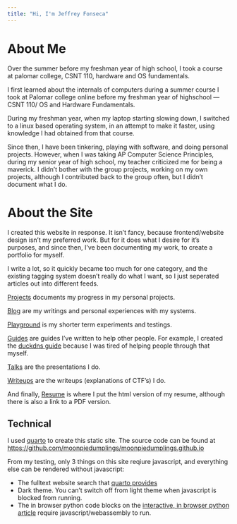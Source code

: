 ```yaml
---
title: "Hi, I'm Jeffrey Fonseca"
---
```


# About Me

Over the summer before my freshman year of high school, I took a course at palomar college, CSNT 110, hardware and OS fundamentals. 

I first learned about the internals of computers during a summer course I took at Palomar college online before my freshman year of highschool — CSNT 110/ OS and Hardware Fundamentals. 

During my freshman year, when my laptop starting slowing down, I switched to a linux based operating system, in an attempt to make it faster, using knowledge I had obtained from that course. 

Since then, I have been tinkering, playing with software, and doing personal projects. However, when I was taking AP Computer Science Principles, during my senior year of high school, my teacher criticized me for being a maverick. I didn't bother with the group projects, working on my own projects, although I contributed back to the group often, but I didn't document what I do. 

# About the Site

I created this website in response. It isn't fancy, because frontend/website design isn't my preferred work. But for it does what I desire for it's purposes, and since then, I've been documenting my work, to create a portfolio for myself.

I write a lot, so it quickly became too much for one category, and the existing tagging system doesn't really do what I want, so I just seperated articles out into different feeds. 

[Projects](projects/index.qmd) documents my progress in my personal projects. 

[Blog](blog/index.qmd) are my writings and personal experiences with my systems.

[Playground](playground/index.qmd) is my shorter term experiments and testings.

[Guides](guides/index.qmd) are guides I've written to help other people. For example, I created the [duckdns guide](guides/duckdns/) because I was tired of helping people through that myself. 

[Talks](talks/index.qmd) are the presentations I do.

[Writeups](writeups/index.qmd) are the writeups (explanations of CTF's) I do.


And finally, [Resume](resume/index.qmd) is where I put the html version of my resume, although there is also a link to a PDF version. 



## Technical

I used [quarto](https://quarto.org/) to create this static site. The source code can be found at <https://github.com/moonpiedumplings/moonpiedumplings.github.io> 

From my testing, only 3 things on this site reqiure javascript, and everything else can be rendered without javascript:

* The fulltext website search that [quarto provides](https://www.nationalccdc.org)
* Dark theme. You can't switch off from light theme when javascript is blocked from running.
* The in browser python code blocks on the [interactive, in browser python article](./playground/interactive-python-tutorial/) require javascript/webassembly to run. 